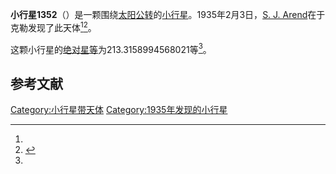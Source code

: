 {{Infobox planet
| bgcolour = #FFFFC0
| name = 1352 Wawel
| symbol = 
| image = 
| caption = 
| discovery = yes
| discovery_ref = 
| discoverer = [[S._J._Arend|S. J. Arend]]
| discovery_site = [[于克勒|于克勒]] 
| discovered = 1935年2月3日
| designations = yes
| mp_name = 
| named_after = 
| alt_names = 1935 CE/ 1928 SC / 1933 VF / 1949 HO / 1968 FB1
| mp_category = [[主带小行星|主带小行星]]
| orbit_ref = <ref name="a">[http://ssd.jpl.nasa.gov/sbdb.cgi?sstr=1352 1352 Wawel] {{Wayback|url=http://ssd.jpl.nasa.gov/sbdb.cgi?sstr=1352 |date=20201118020221 }}，小行星數據庫瀏覽器（JPL Small-Body Database Browser）－[[美国国家航空航天局|美国国家航空航天局]]喷气推进实验室</ref>
| epoch = 2456400.5 (2013年4月18日更新)
| aphelion = {{convert|2.966030446003434|AU|km|3|abbr=on|lk=out}}
| perihelion = {{convert|2.592962159836695|AU|km|3|abbr=on}}
| semimajor = {{convert|2.779496302920065|AU|km|3|abbr=on}}
| eccentricity = 0.067110772
| period = 1692.57366 [[日|日]]<br />4.63[[儒略年|儒略年]]
| avg_speed = 
| inclination = 3.755733205085307
| asc_node = 186.218118561614
| mean_anomaly = 
| arg_peri = 213.3158994568021
| satellites = 
| physical_characteristics = yes
| dimensions = 
| mass = 
| density = 
| surface_grav = 
| escape_velocity = 
| sidereal_day = 
| axial_tilt = 
| pole_ecliptic_lat = 
| pole_ecliptic_lon = 
| albedo = 
| temperatures= 
| temp_name1 = 
| mean_temp_1 = 
| max_temp_1 = 
| temp_name2 = 
| max_temp_2 = 
| spectral_type = 
| abs_magnitude = 213.3158994568021
}}

'''小行星1352'''（{{lang-en|1352 Wawel}}）是一颗围绕[[太阳|太阳]][[公转|公转]]的[[小行星|小行星]]。1935年2月3日，[[S._J._Arend|S. J. Arend]]在于克勒发现了此天体<ref name="a" /><ref>{{cite news|title=小行星列表|url=http://cfa-www.harvard.edu/iau/lists/NumberedMPs.txt|accessdate=2013-07-08|newspaper=哈佛大学|archive-date=2008-05-17|archive-url=https://web.archive.org/web/20080517010638/http://cfa-www.harvard.edu/iau/lists/NumberedMPs.txt|dead-url=no}}</ref>。

这颗小行星的[[绝对星等|绝对星等]]为213.3158994568021等<ref name="a" />。

==参考文献==
{{reflist}}
{{Minor Planet Number|[[小行星1351|小行星1351]]|[[小行星1353|小行星1353]]}}

{{小天体}}

[[Category:小行星带天体|Category:小行星带天体]]
[[Category:1935年发现的小行星|Category:1935年发现的小行星]]

{{asteroid-stub}}